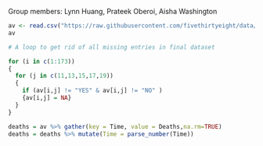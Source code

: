Group members: Lynn Huang, Prateek Oberoi, Aisha Washington 

```r
av <- read.csv("https://raw.githubusercontent.com/fivethirtyeight/data/master/avengers/avengers.csv", stringsAsFactors = FALSE)
av
```


```r
# A loop to get rid of all missing entries in final dataset

for (i in c(1:173))
{
  for (j in c(11,13,15,17,19))
  {
    if (av[i,j] != "YES" & av[i,j] != "NO" )
    {av[i,j] = NA}
  }
}

deaths = av %>% gather(key = Time, value = Deaths,na.rm=TRUE)
deaths = deaths %>% mutate(Time = parse_number(Time))
```